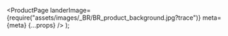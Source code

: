 
  <ProductPage
    landerImage={require("assets/images/_BR/BR_product_background.jpg?trace")}
    meta={meta}
    {...props}
  />
);

<Features mainColor={meta.mainColor} assetPrefix="" />
